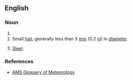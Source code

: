 ==English==

===Noun===
{{head|en|noun plural form|head=[[ice]] [[pellet]]s}}

# {{plural of|ice pellet|lang=en}}
# Small [[hail]], generally less than 5&nbsp;[[millimeter|mm]] (0.2&nbsp;[[inch|in]]) in [[diameter]].
# {{lb|en|chiefly|Canada|and|US|meteorology}} [[sleet|Sleet]].

===References===
* [https://web.archive.org/web/20080922010553/http://amsglossary.allenpress.com/glossary/search?id=ice-pellets1 AMS Glossary of Meteorology]